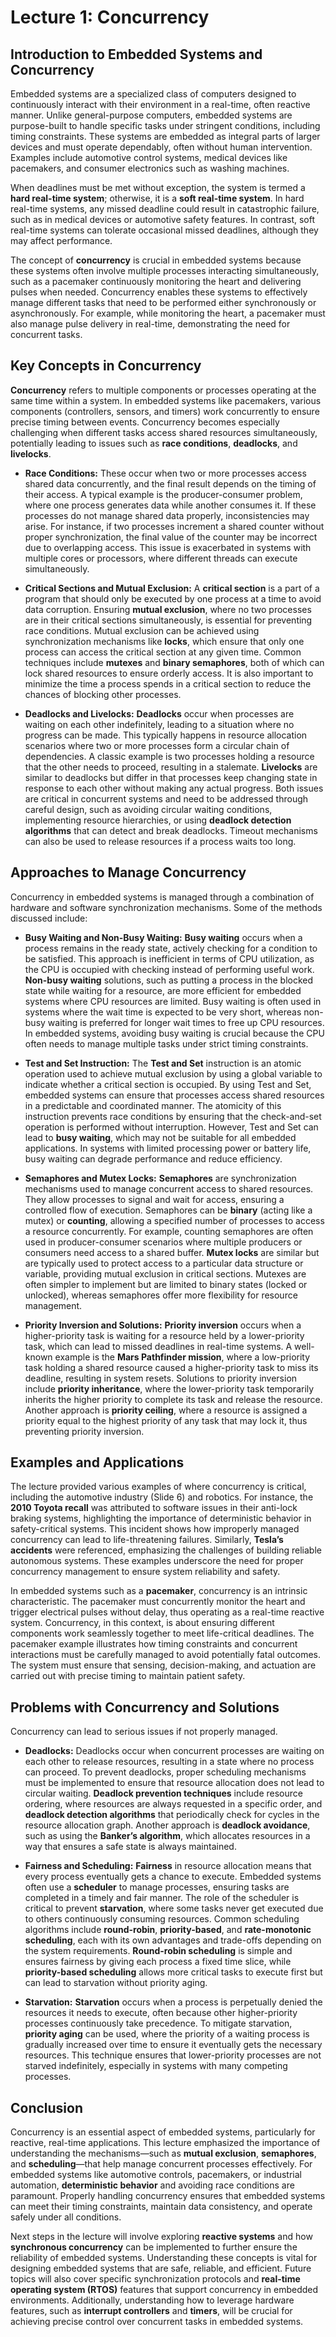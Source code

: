 <!-- lecture1_concurrency.qmd -->
# Lecture 1: Concurrency

## Introduction to Embedded Systems and Concurrency

Embedded systems are a specialized class of computers designed to continuously interact with their environment in a real-time, often reactive manner. Unlike general-purpose computers, embedded systems are purpose-built to handle specific tasks under stringent conditions, including timing constraints. These systems are embedded as integral parts of larger devices and must operate dependably, often without human intervention. Examples include automotive control systems, medical devices like pacemakers, and consumer electronics such as washing machines.

When deadlines must be met without exception, the system is termed a **hard real-time system**; otherwise, it is a **soft real-time system**. In hard real-time systems, any missed deadline could result in catastrophic failure, such as in medical devices or automotive safety features. In contrast, soft real-time systems can tolerate occasional missed deadlines, although they may affect performance.

The concept of **concurrency** is crucial in embedded systems because these systems often involve multiple processes interacting simultaneously, such as a pacemaker continuously monitoring the heart and delivering pulses when needed. Concurrency enables these systems to effectively manage different tasks that need to be performed either synchronously or asynchronously. For example, while monitoring the heart, a pacemaker must also manage pulse delivery in real-time, demonstrating the need for concurrent tasks.

## Key Concepts in Concurrency

**Concurrency** refers to multiple components or processes operating at the same time within a system. In embedded systems like pacemakers, various components (controllers, sensors, and timers) work concurrently to ensure precise timing between events. Concurrency becomes especially challenging when different tasks access shared resources simultaneously, potentially leading to issues such as **race conditions**, **deadlocks**, and **livelocks**.

- **Race Conditions:** These occur when two or more processes access shared data concurrently, and the final result depends on the timing of their access. A typical example is the producer-consumer problem, where one process generates data while another consumes it. If these processes do not manage shared data properly, inconsistencies may arise. For instance, if two processes increment a shared counter without proper synchronization, the final value of the counter may be incorrect due to overlapping access. This issue is exacerbated in systems with multiple cores or processors, where different threads can execute simultaneously.

- **Critical Sections and Mutual Exclusion:** A **critical section** is a part of a program that should only be executed by one process at a time to avoid data corruption. Ensuring **mutual exclusion**, where no two processes are in their critical sections simultaneously, is essential for preventing race conditions. Mutual exclusion can be achieved using synchronization mechanisms like **locks**, which ensure that only one process can access the critical section at any given time. Common techniques include **mutexes** and **binary semaphores**, both of which can lock shared resources to ensure orderly access. It is also important to minimize the time a process spends in a critical section to reduce the chances of blocking other processes.

- **Deadlocks and Livelocks:** **Deadlocks** occur when processes are waiting on each other indefinitely, leading to a situation where no progress can be made. This typically happens in resource allocation scenarios where two or more processes form a circular chain of dependencies. A classic example is two processes holding a resource that the other needs to proceed, resulting in a stalemate. **Livelocks** are similar to deadlocks but differ in that processes keep changing state in response to each other without making any actual progress. Both issues are critical in concurrent systems and need to be addressed through careful design, such as avoiding circular waiting conditions, implementing resource hierarchies, or using **deadlock detection algorithms** that can detect and break deadlocks. Timeout mechanisms can also be used to release resources if a process waits too long.

## Approaches to Manage Concurrency

Concurrency in embedded systems is managed through a combination of hardware and software synchronization mechanisms. Some of the methods discussed include:

- **Busy Waiting and Non-Busy Waiting:** **Busy waiting** occurs when a process remains in the ready state, actively checking for a condition to be satisfied. This approach is inefficient in terms of CPU utilization, as the CPU is occupied with checking instead of performing useful work. **Non-busy waiting** solutions, such as putting a process in the blocked state while waiting for a resource, are more efficient for embedded systems where CPU resources are limited. Busy waiting is often used in systems where the wait time is expected to be very short, whereas non-busy waiting is preferred for longer wait times to free up CPU resources. In embedded systems, avoiding busy waiting is crucial because the CPU often needs to manage multiple tasks under strict timing constraints.

- **Test and Set Instruction:** The **Test and Set** instruction is an atomic operation used to achieve mutual exclusion by using a global variable to indicate whether a critical section is occupied. By using Test and Set, embedded systems can ensure that processes access shared resources in a predictable and coordinated manner. The atomicity of this instruction prevents race conditions by ensuring that the check-and-set operation is performed without interruption. However, Test and Set can lead to **busy waiting**, which may not be suitable for all embedded applications. In systems with limited processing power or battery life, busy waiting can degrade performance and reduce efficiency.

- **Semaphores and Mutex Locks:** **Semaphores** are synchronization mechanisms used to manage concurrent access to shared resources. They allow processes to signal and wait for access, ensuring a controlled flow of execution. Semaphores can be **binary** (acting like a mutex) or **counting**, allowing a specified number of processes to access a resource concurrently. For example, counting semaphores are often used in producer-consumer scenarios where multiple producers or consumers need access to a shared buffer. **Mutex locks** are similar but are typically used to protect access to a particular data structure or variable, providing mutual exclusion in critical sections. Mutexes are often simpler to implement but are limited to binary states (locked or unlocked), whereas semaphores offer more flexibility for resource management.

- **Priority Inversion and Solutions:** **Priority inversion** occurs when a higher-priority task is waiting for a resource held by a lower-priority task, which can lead to missed deadlines in real-time systems. A well-known example is the **Mars Pathfinder mission**, where a low-priority task holding a shared resource caused a higher-priority task to miss its deadline, resulting in system resets. Solutions to priority inversion include **priority inheritance**, where the lower-priority task temporarily inherits the higher priority to complete its task and release the resource. Another approach is **priority ceiling**, where a resource is assigned a priority equal to the highest priority of any task that may lock it, thus preventing priority inversion.

## Examples and Applications

The lecture provided various examples of where concurrency is critical, including the automotive industry (Slide 6) and robotics. For instance, the **2010 Toyota recall** was attributed to software issues in their anti-lock braking systems, highlighting the importance of deterministic behavior in safety-critical systems. This incident shows how improperly managed concurrency can lead to life-threatening failures. Similarly, **Tesla's accidents** were referenced, emphasizing the challenges of building reliable autonomous systems. These examples underscore the need for proper concurrency management to ensure system reliability and safety.

In embedded systems such as a **pacemaker**, concurrency is an intrinsic characteristic. The pacemaker must concurrently monitor the heart and trigger electrical pulses without delay, thus operating as a real-time reactive system. Concurrency, in this context, is about ensuring different components work seamlessly together to meet life-critical deadlines. The pacemaker example illustrates how timing constraints and concurrent interactions must be carefully managed to avoid potentially fatal outcomes. The system must ensure that sensing, decision-making, and actuation are carried out with precise timing to maintain patient safety.

## Problems with Concurrency and Solutions

Concurrency can lead to serious issues if not properly managed.

- **Deadlocks:** Deadlocks occur when concurrent processes are waiting on each other to release resources, resulting in a state where no process can proceed. To prevent deadlocks, proper scheduling mechanisms must be implemented to ensure that resource allocation does not lead to circular waiting. **Deadlock prevention techniques** include resource ordering, where resources are always requested in a specific order, and **deadlock detection algorithms** that periodically check for cycles in the resource allocation graph. Another approach is **deadlock avoidance**, such as using the **Banker's algorithm**, which allocates resources in a way that ensures a safe state is always maintained.

- **Fairness and Scheduling:** **Fairness** in resource allocation means that every process eventually gets a chance to execute. Embedded systems often use a **scheduler** to manage processes, ensuring tasks are completed in a timely and fair manner. The role of the scheduler is critical to prevent **starvation**, where some tasks never get executed due to others continuously consuming resources. Common scheduling algorithms include **round-robin**, **priority-based**, and **rate-monotonic scheduling**, each with its own advantages and trade-offs depending on the system requirements. **Round-robin scheduling** is simple and ensures fairness by giving each process a fixed time slice, while **priority-based scheduling** allows more critical tasks to execute first but can lead to starvation without priority aging.

- **Starvation:** **Starvation** occurs when a process is perpetually denied the resources it needs to execute, often because other higher-priority processes continuously take precedence. To mitigate starvation, **priority aging** can be used, where the priority of a waiting process is gradually increased over time to ensure it eventually gets the necessary resources. This technique ensures that lower-priority processes are not starved indefinitely, especially in systems with many competing processes.

## Conclusion

Concurrency is an essential aspect of embedded systems, particularly for reactive, real-time applications. This lecture emphasized the importance of understanding the mechanisms—such as **mutual exclusion**, **semaphores**, and **scheduling**—that help manage concurrent processes effectively. For embedded systems like automotive controls, pacemakers, or industrial automation, **deterministic behavior** and avoiding race conditions are paramount. Properly handling concurrency ensures that embedded systems can meet their timing constraints, maintain data consistency, and operate safely under all conditions.

Next steps in the lecture will involve exploring **reactive systems** and how **synchronous concurrency** can be implemented to further ensure the reliability of embedded systems. Understanding these concepts is vital for designing embedded systems that are safe, reliable, and efficient. Future topics will also cover specific synchronization protocols and **real-time operating system (RTOS)** features that support concurrency in embedded environments. Additionally, understanding how to leverage hardware features, such as **interrupt controllers** and **timers**, will be crucial for achieving precise control over concurrent tasks in embedded systems.